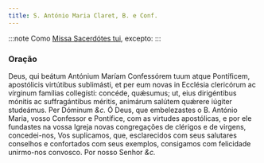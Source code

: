 ```yaml
---
title: S. António Maria Claret, B. e Conf.
---
```


:::note
Como [Missa Sacerdótes tui](../comum/12confessorespontifices2), excepto:
:::

### Oração

<div class="grid grid-cols-2 gap-5">
  <span class="text-justify">
    Deus, qui beátum Antónium Maríam Confessórem tuum atque Pontíficem,
    apostólicis virtútibus sublimásti, et per eum novas in Ecclésia clericórum
    ac vírginum famílias collegísti: concéde, quǽsumus; ut, eius dirigéntibus
    mónitis ac suffragántibus méritis, animárum salútem quǽrere iúgiter
    studeámus. Per Dóminum <em>&c.</em>
  </span>
  <span class="text-justify">
    Ó Deus, que embelezastes o B. António Maria, vosso Confessor e Pontífice,
    com as virtudes apostólicas, e por ele fundastes na vossa Igreja novas
    congregações de clérigos e de virgens, concedei-nos, Vos suplicamos, que,
    esclarecidos com seus salutares conselhos e confortados com seus exemplos,
    consigamos com felicidade unirmo-nos convosco. Por nosso Senhor <em>&c.</em>
  </span>
</div>
